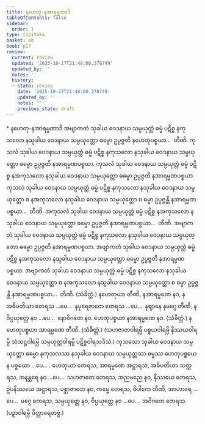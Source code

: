 ```yaml
---
title: နဟေတု-နအာရမ္မဏာဒိ
tableOfContents: false
sidebar:
  order: 1
type: tipitaka
basket: ab
book: p17
review:
  current: review
  updated: '2025-10-27T21:48:00.378749'
  updated_by: ''
  notes: ''
  history:
  - state: review
    date: '2025-10-27T21:48:00.378749'
    updated_by: ''
    notes: ''
    previous_state: draft
---
```



<ReviewStatus review={frontmatter.review} showDetails={true} />

<HypothesisAnnotation frontmatter={frontmatter} />

<DynamicBreadcrumb />

<Paragraph type="center" book="p17">
* နဟေတု-နအာရမ္မဏာဒိ
</Paragraph>

<Division number="2" book="p17" e="ch" v="40" p="290">

<Paragraph number="6" book="p17">
အဗျာကတံ သုခါယ ဝေဒနာယ သမ္ပယုတ္တံ ဓမ္မံ ပဋိစ္စ နကုသလော နသုခါယ ဝေဒနာယ သမ္ပယုတ္တော ဓမ္မော ဥပ္ပဇ္ဇတိ နဟေတုပစ္စယာ…  တီဏိ.
</Paragraph>

</Division>
<Division number="3" book="p17" e="ch" v="40" p="290">

<Paragraph number="7" book="p17">
ကုသလံ သုခါယ ဝေဒနာယ သမ္ပယုတ္တံ ဓမ္မံ ပဋိစ္စ နကုသလော နသုခါယ ဝေဒနာယ သမ္ပယုတ္တော ဓမ္မော ဥပ္ပဇ္ဇတိ နအာရမ္မဏပစ္စယာ. ကုသလံ သုခါယ ဝေဒနာယ သမ္ပယုတ္တံ ဓမ္မံ ပဋိစ္စ နအကုသလော နသုခါယ ဝေဒနာယ သမ္ပယုတ္တော ဓမ္မော ဥပ္ပဇ္ဇတိ နအာရမ္မဏပစ္စယာ. ကုသလံ သုခါယ ဝေဒနာယ သမ္ပယုတ္တံ ဓမ္မံ ပဋိစ္စ နကုသလော နသုခါယ ဝေဒနာယ သမ္ပယုတ္တော စ နအကုသလော နသုခါယ ဝေဒနာယ သမ္ပယုတ္တော စ ဓမ္မာ ဥပ္ပဇ္ဇန္တိ နအာရမ္မဏပစ္စယာ…  တီဏိ.
</Paragraph>

<Paragraph number="8" book="p17">
အကုသလံ သုခါယ ဝေဒနာယ သမ္ပယုတ္တံ ဓမ္မံ ပဋိစ္စ နအကုသလော နသုခါယ ဝေဒနာယ သမ္ပယုတ္တော ဓမ္မော ဥပ္ပဇ္ဇတိ နအာရမ္မဏပစ္စယာ…  တီဏိ.
</Paragraph>

<Paragraph number="9" book="p17">
အဗျာကတံ သုခါယ ဝေဒနာယ သမ္ပယုတ္တံ ဓမ္မံ ပဋိစ္စ နကုသလော နသုခါယ ဝေဒနာယ သမ္ပယုတ္တော ဓမ္မော ဥပ္ပဇ္ဇတိ နအာရမ္မဏပစ္စယာ. အဗျာကတံ သုခါယ ဝေဒနာယ သမ္ပယုတ္တံ ဓမ္မံ ပဋိစ္စ နအကုသလော နသုခါယ ဝေဒနာယ သမ္ပယုတ္တော ဓမ္မော ဥပ္ပဇ္ဇတိ နအာရမ္မဏပစ္စယာ. အဗျာကတံ သုခါယ ဝေဒနာယ သမ္ပယုတ္တံ ဓမ္မံ ပဋိစ္စ နကုသလော နသုခါယ ဝေဒနာယ သမ္ပယုတ္တော စ နအကုသလော နသုခါယ ဝေဒနာယ သမ္ပယုတ္တော စ ဓမ္မာ ဥပ္ပဇ္ဇန္တိ နအာရမ္မဏပစ္စယာ…  တီဏိ. (သံခိတ္တံ.)
</Paragraph>

</Division>
<Division number="4" book="p17" e="ch" v="40" p="290">

<Paragraph number="10" book="p17">
နဟေတုယာ တီဏိ, နအာရမ္မဏေ နဝ, နအဓိပတိယာ တေရသ …ပေ…  နပုရေဇာတေ တေရသ …ပေ…  နဈာနေ နမဂ္ဂေ တီဏိ, နဝိပ္ပယုတ္တေ နဝ …ပေ…  နောဝိဂတေ နဝ.
</Paragraph>

<Paragraph number="11" book="p17">
ဟေတုပစ္စယာ နအာရမ္မဏေ နဝ. (သံခိတ္တံ.)
</Paragraph>

<Paragraph number="12" book="p17">
နဟေတုပစ္စယာ အာရမ္မဏေ တီဏိ. (သံခိတ္တံ.)
</Paragraph>

<Paragraph number="13" book="p17">
(သဟဇာတဝါရမ္ပိ ပစ္စယဝါရမ္ပိ နိဿယဝါရမ္ပိ သံသဋ္ဌဝါရမ္ပိ သမ္ပယုတ္တဝါရမ္ပိ ပဋိစ္စဝါရသဒိသံ.)
</Paragraph>

</Division>
<Division number="5" book="p17" e="ch" v="40" p="291">

<Paragraph number="14" book="p17">
ကုသလော သုခါယ ဝေဒနာယ သမ္ပယုတ္တော ဓမ္မော နကုသလဿ နသုခါယ ဝေဒနာယ သမ္ပယုတ္တဿ ဓမ္မဿ ဟေတုပစ္စယေန ပစ္စယော …ပေ… .
</Paragraph>

<Paragraph number="15" book="p17">
ဟေတုယာ တေရသ, အာရမ္မဏေ အဋ္ဌာရသ, အဓိပတိယာ သတ္တရသ, အနန္တရေ နဝ …ပေ…  သဟဇာတေ တေရသ, အညမညေ နဝ, နိဿယေ တေရသ, ဥပနိဿယေ အဋ္ဌာရသ, ပစ္ဆာဇာတေ နဝ, ကမ္မေ တေရသ, ဝိပါကေ တီဏိ, အာဟာရေ …ပေ…  မဂ္ဂေ တေရသ, သမ္ပယုတ္တေ နဝ, ဝိပ္ပယုတ္တေ နဝ …ပေ…  အဝိဂတေ တေရသ. (ပဉှာဝါရမ္ပိ ဝိတ္ထာရေတဗ္ဗံ.)
</Paragraph>
</Division>